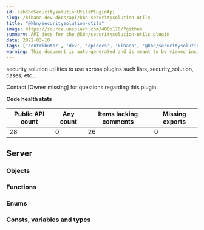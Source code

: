 ```yaml
---
id: kibKbnSecuritysolutionUtilsPluginApi
slug: /kibana-dev-docs/api/kbn-securitysolution-utils
title: "@kbn/securitysolution-utils"
image: https://source.unsplash.com/400x175/?github
summary: API docs for the @kbn/securitysolution-utils plugin
date: 2022-03-10
tags: ['contributor', 'dev', 'apidocs', 'kibana', '@kbn/securitysolution-utils']
warning: This document is auto-generated and is meant to be viewed inside our experimental, new docs system. Reach out in #docs-engineering for more info.
---
```


security solution utilities to use across plugins such lists, security_solution, cases, etc...

Contact [Owner missing] for questions regarding this plugin.

**Code health stats**

| Public API count  | Any count | Items lacking comments | Missing exports |
|-------------------|-----------|------------------------|-----------------|
| 28 | 0 | 26 | 0 |

## Server

### Objects
<DocDefinitionList data={kbnSecuritysolutionUtilsObj.server.objects}/>

### Functions
<DocDefinitionList data={kbnSecuritysolutionUtilsObj.server.functions}/>

### Enums
<DocDefinitionList data={kbnSecuritysolutionUtilsObj.server.enums}/>

### Consts, variables and types
<DocDefinitionList data={kbnSecuritysolutionUtilsObj.server.misc}/>

